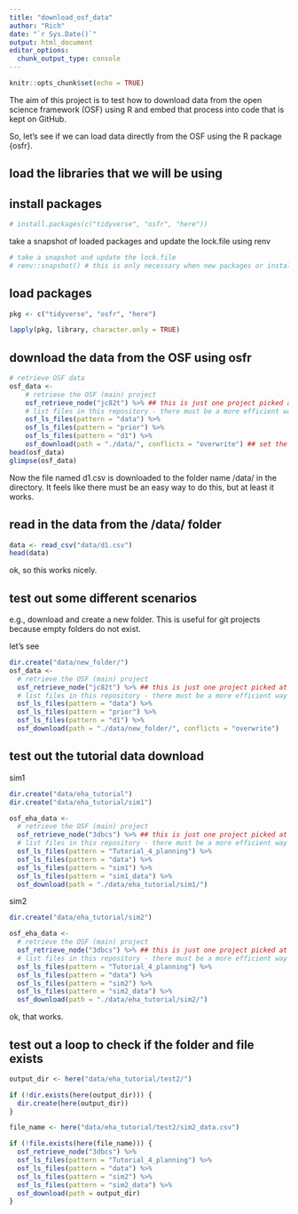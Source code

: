 ```yaml
---
title: "download_osf_data"
author: "Rich"
date: "`r Sys.Date()`"
output: html_document
editor_options: 
  chunk_output_type: console
---
```


```r
knitr::opts_chunk$set(echo = TRUE)
```

The aim of this project is to test how to download data from the open science
framework (OSF) using R and embed that process into code that is kept on GitHub.

So, let's see if we can load data directly from the OSF using the R package 
{osfr}.

## load the libraries that we will be using ## 

## install packages ##

```r
# install.packages(c("tidyverse", "osfr", "here"))
```

take a snapshot of loaded packages and update the lock.file using renv

```r
# take a snapshot and update the lock.file
# renv::snapshot() # this is only necessary when new packages or installed or packages are updated.
```

## load packages ##

```r
pkg <- c("tidyverse", "osfr", "here")

lapply(pkg, library, character.only = TRUE)
```

## download the data from the OSF using osfr ##

```r
# retrieve OSF data
osf_data <-
    # retrieve the OSF (main) project
    osf_retrieve_node("jc82t") %>% ## this is just one project picked at random
    # list files in this repository - there must be a more efficient way than this...
    osf_ls_files(pattern = "data") %>%
    osf_ls_files(pattern = "prior") %>%
    osf_ls_files(pattern = "d1") %>% 
    osf_download(path = "./data/", conflicts = "overwrite") ## set the path to download the data into, use overwrite if necessary
head(osf_data)
glimpse(osf_data)
```

Now the file named d1.csv is downloaded to the folder name /data/ in the 
directory. It feels like there must be an easy way to do this, but at least
it works.

## read in the data from the /data/ folder ##

```r
data <- read_csv("data/d1.csv")
head(data)
```

ok, so this works nicely. 



## test out some different scenarios ##

e.g., download and create a new folder.
This is useful for git projects because empty folders do not exist.

let's see

```r
dir.create("data/new_folder/")
osf_data <-
  # retrieve the OSF (main) project
  osf_retrieve_node("jc82t") %>% ## this is just one project picked at random
  # list files in this repository - there must be a more efficient way than this...
  osf_ls_files(pattern = "data") %>%
  osf_ls_files(pattern = "prior") %>%
  osf_ls_files(pattern = "d1") %>%
  osf_download(path = "./data/new_folder/", conflicts = "overwrite")
```



## test out the tutorial data download ##

sim1

```r
dir.create("data/eha_tutorial")
dir.create("data/eha_tutorial/sim1")

osf_eha_data <-
  # retrieve the OSF (main) project
  osf_retrieve_node("3dbcs") %>% ## this is just one project picked at random
  # list files in this repository - there must be a more efficient way than this...
  osf_ls_files(pattern = "Tutorial_4_planning") %>%
  osf_ls_files(pattern = "data") %>%
  osf_ls_files(pattern = "sim1") %>%
  osf_ls_files(pattern = "sim1_data") %>%
  osf_download(path = "./data/eha_tutorial/sim1/")
```

sim2

```r
dir.create("data/eha_tutorial/sim2")

osf_eha_data <-
  # retrieve the OSF (main) project
  osf_retrieve_node("3dbcs") %>% ## this is just one project picked at random
  # list files in this repository - there must be a more efficient way than this...
  osf_ls_files(pattern = "Tutorial_4_planning") %>%
  osf_ls_files(pattern = "data") %>%
  osf_ls_files(pattern = "sim2") %>%
  osf_ls_files(pattern = "sim2_data") %>%
  osf_download(path = "./data/eha_tutorial/sim2/")
```

ok, that works.


## test out a loop to check if the folder and file exists ##

```r
output_dir <- here("data/eha_tutorial/test2/")

if (!dir.exists(here(output_dir))) {
  dir.create(here(output_dir))
}

file_name <- here("data/eha_tutorial/test2/sim2_data.csv")

if (!file.exists(here(file_name))) {
  osf_retrieve_node("3dbcs") %>% 
  osf_ls_files(pattern = "Tutorial_4_planning") %>%
  osf_ls_files(pattern = "data") %>%
  osf_ls_files(pattern = "sim2") %>%
  osf_ls_files(pattern = "sim2_data") %>%
  osf_download(path = output_dir)
}
```

